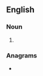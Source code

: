 ==English==

===Noun===
{{head|en|noun plural form}}

# {{plural of|vexer|lang=en}}

===Anagrams===
* {{anagrams|en|a=eersvx|X-Verse|X-verse}}